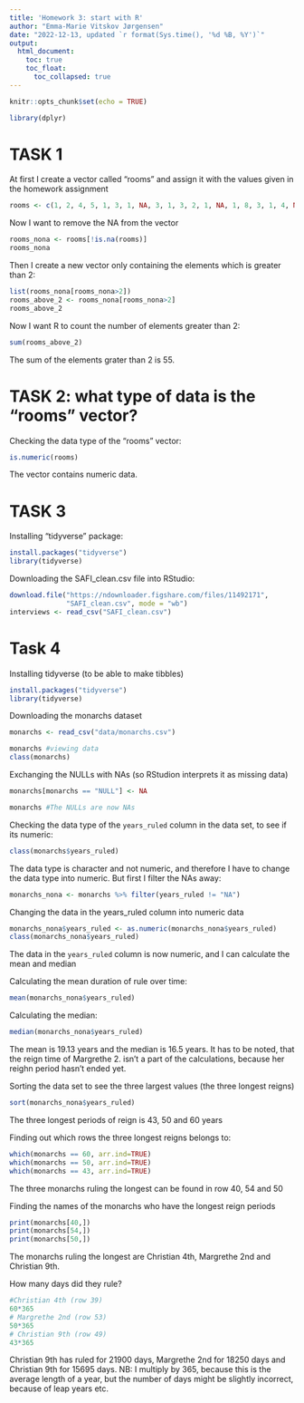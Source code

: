 ```yaml
---
title: 'Homework 3: start with R'
author: "Emma-Marie Vitskov Jørgensen"
date: "2022-12-13, updated `r format(Sys.time(), '%d %B, %Y')`"
output: 
  html_document:
    toc: true
    toc_float:
      toc_collapsed: true
---
```


```r
knitr::opts_chunk$set(echo = TRUE)
```

```r
library(dplyr)
```

# TASK 1

At first I create a vector called "rooms" and assign it with the values given in the homework assignment

```r
rooms <- c(1, 2, 4, 5, 1, 3, 1, NA, 3, 1, 3, 2, 1, NA, 1, 8, 3, 1, 4, NA, 1, 3, 1, 2, 1, 7, 1, 9, 3, NA)
```


Now I want to remove the NA from the vector

```r
rooms_nona <- rooms[!is.na(rooms)]
rooms_nona
```

Then I create a new vector only containing the elements which is greater than 2:
```r
list(rooms_nona[rooms_nona>2])
rooms_above_2 <- rooms_nona[rooms_nona>2]
rooms_above_2
```

Now I want R to count the number of elements greater than 2:
```r
sum(rooms_above_2)
```

The sum of the elements grater than 2 is 55.

# TASK 2: what type of data is the "rooms" vector?

Checking the data type of the "rooms" vector:
```r
is.numeric(rooms) 
```

The vector contains numeric data.

# TASK 3

Installing "tidyverse" package:
```r
install.packages("tidyverse")
library(tidyverse)
```
Downloading the SAFI_clean.csv file into RStudio:
```r
download.file("https://ndownloader.figshare.com/files/11492171",
              "SAFI_clean.csv", mode = "wb")
interviews <- read_csv("SAFI_clean.csv")
```




# Task 4

Installing tidyverse (to be able to make tibbles)
```r
install.packages("tidyverse")
library(tidyverse)
```

Downloading the monarchs dataset
```r
monarchs <- read_csv("data/monarchs.csv")

monarchs #viewing data
class(monarchs)
```

Exchanging the NULLs with NAs (so RStudion interprets it as missing data)
```r
monarchs[monarchs == "NULL"] <- NA

monarchs #The NULLs are now NAs
```

Checking the data type of the `years_ruled` column in the data set, to see if its numeric:
```r
class(monarchs$years_ruled)
```

The data type is character and not numeric, and therefore I have to change the data type into numeric. But first I filter the NAs away:

```r
monarchs_nona <- monarchs %>% filter(years_ruled != "NA")

```

Changing the data in the years_ruled column into numeric data
```r
monarchs_nona$years_ruled <- as.numeric(monarchs_nona$years_ruled)
class(monarchs_nona$years_ruled)
```

The data in the `years_ruled` column is now numeric, and I can calculate the mean and median

Calculating the mean duration of rule over time:
```r
mean(monarchs_nona$years_ruled)
```


Calculating the median:
```r
median(monarchs_nona$years_ruled)
```

The mean is 19.13 years and the median is 16.5 years. It has to be noted, that the reign time of Margrethe 2. isn't a part of the calculations, because her reighn period hasn't ended yet. 

Sorting the data set to see the three largest values (the three longest reigns)
```r
sort(monarchs_nona$years_ruled)
```

The three longest periods of reign is 43, 50 and 60 years

Finding out which rows the three longest reigns belongs to:
```r
which(monarchs == 60, arr.ind=TRUE)
which(monarchs == 50, arr.ind=TRUE)
which(monarchs == 43, arr.ind=TRUE)
```

The three monarchs ruling the longest can be found in row 40, 54 and 50

Finding the names of the monarchs who have the longest reign periods
```r
print(monarchs[40,])
print(monarchs[54,])
print(monarchs[50,])
```

The monarchs ruling the longest are Christian 4th, Margrethe 2nd and Christian 9th. 

How many days did they rule?
```r
#Christian 4th (row 39)
60*365
# Margrethe 2nd (row 53)
50*365
# Christian 9th (row 49)
43*365
```

Christian 9th has ruled for 21900 days, Margrethe 2nd for 18250 days and Christian 9th for 15695 days. 
NB: I multiply by 365, because this is the average length of a year, but the number of days might be slightly incorrect, because of leap years etc.
